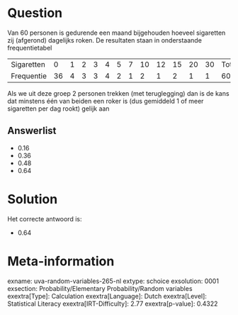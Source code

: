 Question
========

Van 60 personen is gedurende een maand bijgehouden hoeveel sigaretten
zij (afgerond) dagelijks roken. De resultaten staan in onderstaande
frequentietabel

  ------------ ---- --- --- --- --- --- --- ---- ---- ---- ---- ---- --------
  Sigaretten   0    1   2   3   4   5   7   10   12   15   20   30   Totaal
  Frequentie   36   4   3   3   4   2   1   2    1    2    1    1    60
  ------------ ---- --- --- --- --- --- --- ---- ---- ---- ---- ---- --------

Als we uit deze groep 2 personen trekken (met teruglegging) dan is de
kans dat minstens één van beiden een roker is (dus gemiddeld 1 of meer
sigaretten per dag rookt) gelijk aan


Answerlist
----------

* 0.16
* 0.36
* 0.48
* 0.64

Solution
========

Het correcte antwoord is: 

* 0.64

Meta-information
================
exname: uva-random-variables-265-nl
extype: schoice
exsolution: 0001
exsection: Probability/Elementary Probability/Random variables
exextra[Type]: Calculation
exextra[Language]: Dutch
exextra[Level]: Statistical Literacy
exextra[IRT-Difficulty]: 2.77
exextra[p-value]: 0.4322
